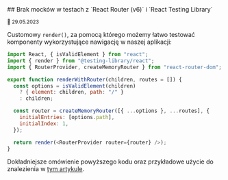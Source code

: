 <section>
## Brak mocków w testach z `React Router (v6)` i `React Testing Library`

<small>📅 29.05.2023</small>

Customowy `render()`, za pomocą którego możemy łatwo testować komponenty wykorzystujące nawigację w naszej aplikacji:

```js
import React, { isValidElement } from "react";
import { render } from "@testing-library/react";
import { RouterProvider, createMemoryRouter } from "react-router-dom";

export function renderWithRouter(children, routes = []) {
  const options = isValidElement(children)
    ? { element: children, path: "/" }
    : children;

  const router = createMemoryRouter([{ ...options }, ...routes], {
    initialEntries: [options.path],
    initialIndex: 1,
  });

  return render(<RouterProvider router={router} />);
}
```

Dokładniejsze omówienie powyższego kodu oraz przykładowe użycie do znalezienia w [tym artykule](https://webup.org/blog/how-to-avoid-mocking-in-react-router-v6-tests/).

</section>
